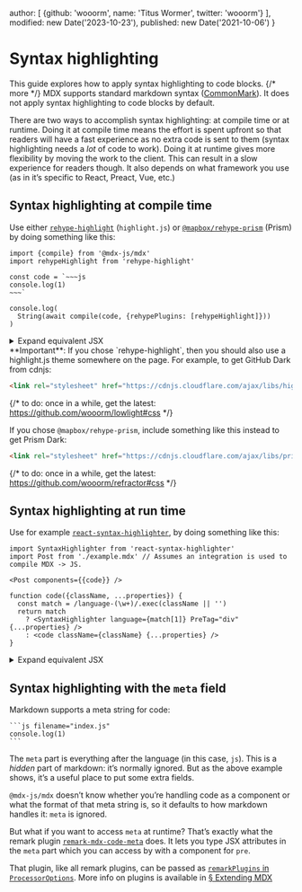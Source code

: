 
  author: [
    {github: 'wooorm', name: 'Titus Wormer', twitter: 'wooorm'}
  ],
  modified: new Date('2023-10-23'),
  published: new Date('2021-10-06')
}

# Syntax highlighting

This guide explores how to apply syntax highlighting to code
blocks. {/* more */}
MDX supports standard markdown syntax ([CommonMark][]).
It does not apply syntax highlighting to code blocks by default.

There are two ways to accomplish syntax highlighting: at compile time or at
runtime.
Doing it at compile time means the effort is spent upfront so that readers will
have a fast experience as no extra code is sent to them (syntax highlighting
needs a *lot* of code to work).
Doing it at runtime gives more flexibility by moving the work to the client.
This can result in a slow experience for readers though.
It also depends on what framework you use (as in it’s specific to React, Preact,
Vue, etc.)

## Syntax highlighting at compile time

Use either [`rehype-highlight`][rehype-highlight]
(`highlight.js`) or [`@mapbox/rehype-prism`][rehype-prism]
(Prism) by doing something like this:

```tsx path="example.js"
import {compile} from '@mdx-js/mdx'
import rehypeHighlight from 'rehype-highlight'

const code = `~~~js
console.log(1)
~~~`

console.log(
  String(await compile(code, {rehypePlugins: [rehypeHighlight]}))
)
```

<details>
  <summary>Expand equivalent JSX</summary>

  ```tsx path="output.jsx"
  <>
    <pre>
      <code className="hljs language-js">
        <span className="hljs-variable language_">console</span>.
        <span className="hljs-title function_">log</span>(
        <span className="hljs-number">1</span>)
      </code>
    </pre>
  </>
  ```
</details>

<Note type="important">
  **Important**: If you chose `rehype-highlight`, then you should also use a
  highlight.js theme somewhere on the page.
  For example, to get GitHub Dark from cdnjs:

  ```html
  <link rel="stylesheet" href="https://cdnjs.cloudflare.com/ajax/libs/highlight.js/11.8.0/styles/github-dark.min.css">
  ```

  {/* to do: once in a while, get the latest: <https://github.com/wooorm/lowlight#css> */}

  If you chose `@mapbox/rehype-prism`, include something like this instead to
  get Prism Dark:

  ```html
  <link rel="stylesheet" href="https://cdnjs.cloudflare.com/ajax/libs/prism/1.27.0/themes/prism-dark.min.css">
  ```

  {/* to do: once in a while, get the latest: <https://github.com/wooorm/refractor#css> */}
</Note>

## Syntax highlighting at run time

Use for example
[`react-syntax-highlighter`][react-syntax-highlighter],
by doing something like this:

```tsx path="example.jsx"
import SyntaxHighlighter from 'react-syntax-highlighter'
import Post from './example.mdx' // Assumes an integration is used to compile MDX -> JS.

<Post components={{code}} />

function code({className, ...properties}) {
  const match = /language-(\w+)/.exec(className || '')
  return match
    ? <SyntaxHighlighter language={match[1]} PreTag="div" {...properties} />
    : <code className={className} {...properties} />
}
```

<details>
  <summary>Expand equivalent JSX</summary>

  ```tsx path="output.jsx"
  <>
    <pre>
      <div
        className="language-js"
        style={{
          background: '#F0F0F0',
          color: '#444',
          display: 'block',
          overflowX: 'auto',
          padding: '0.5em'
        }}
      >
        <code style={{whiteSpace: 'pre'}}>
          <span>console.</span>
          <span style={{color: '#397300'}}>log</span>
          <span>(</span>
          <span style={{color: '#880000'}}>1</span>
          <span>)</span>
        </code>
      </div>
    </pre>
  </>
  ```
</details>

## Syntax highlighting with the `meta` field

Markdown supports a meta string for code:

````mdx path="example.mdx"
```js filename="index.js"
console.log(1)
```
````

The `meta` part is everything after the language (in this case, `js`).
This is a *hidden* part of markdown: it’s normally ignored.
But as the above example shows, it’s a useful place to put some extra fields.

`@mdx-js/mdx` doesn’t know whether you’re handling code as a component or what
the format of that meta string is, so it defaults to how markdown handles it:
`meta` is ignored.

But what if you want to access `meta` at runtime?
That’s exactly what the remark plugin
[`remark-mdx-code-meta`][remark-mdx-code-meta] does.
It lets you type JSX attributes in the `meta` part which you can access by
with a component for `pre`.

That plugin, like all remark plugins, can be passed as
[`remarkPlugins` in `ProcessorOptions`][processor-options].
More info on plugins is available in [§ Extending MDX][extend]

[commonmark]: https://spec.commonmark.org/current/

[rehype-highlight]: https://github.com/rehypejs/rehype-highlight

[rehype-prism]: https://github.com/mapbox/rehype-prism

[react-syntax-highlighter]: https://github.com/react-syntax-highlighter/react-syntax-highlighter

[remark-mdx-code-meta]: https://github.com/remcohaszing/remark-mdx-code-meta

[processor-options]: /packages/mdx/#processoroptions

[extend]: /docs/extending-mdx/
